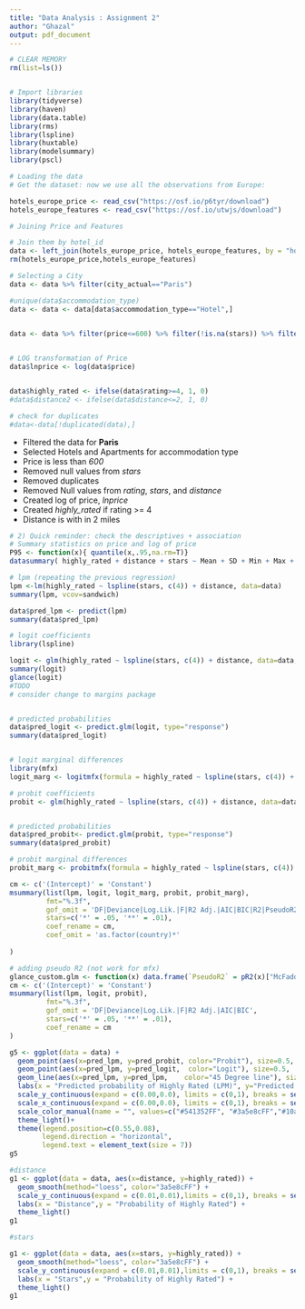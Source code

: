 ```yaml
---
title: "Data Analysis : Assignment 2"
author: "Ghazal"
output: pdf_document
---
```



```r
# CLEAR MEMORY
rm(list=ls())


# Import libraries
library(tidyverse)
library(haven)
library(data.table)
library(rms)
library(lspline)
library(huxtable)
library(modelsummary)
library(pscl)


```

```r
# Loading the data
# Get the dataset: now we use all the observations from Europe:

hotels_europe_price <- read_csv("https://osf.io/p6tyr/download")
hotels_europe_features <- read_csv("https://osf.io/utwjs/download")
```

```r
# Joining Price and Features

# Join them by hotel_id
data <- left_join(hotels_europe_price, hotels_europe_features, by = "hotel_id")
rm(hotels_europe_price,hotels_europe_features)
```


```r
# Selecting a City
data <- data %>% filter(city_actual=="Paris")

#unique(data$accommodation_type)
data <- data <- data[data$accommodation_type=="Hotel",]
 

data <- data %>% filter(price<=600) %>% filter(!is.na(stars)) %>% filter(!is.na(distance)) %>% filter(!is.na(rating))


# LOG transformation of Price
data$lnprice <- log(data$price)


data$highly_rated <- ifelse(data$rating>=4, 1, 0)
#data$distance2 <- ifelse(data$distance<=2, 1, 0)

# check for duplicates
#data<-data[!duplicated(data),]
```


- Filtered the data for **Paris**
- Selected Hotels and Apartments for accommodation type
- Price is less than _*600*_
- Removed null values from _stars_
- Removed duplicates
- Removed Null values from _rating_, _stars_, and _distance_
- Created log of price, _lnprice_
- Created _highly_rated_ if rating >= 4
- Distance is with in 2 miles



```r
# 2) Quick reminder: check the descriptives + association
# Summary statistics on price and log of price
P95 <- function(x){ quantile(x,.95,na.rm=T)}
datasummary( highly_rated + distance + stars ~ Mean + SD + Min + Max + Median + P95 + N , data = data )


```


```r

# lpm (repeating the previous regression)
lpm <-lm(highly_rated ~ lspline(stars, c(4)) + distance, data=data)
summary(lpm, vcov=sandwich)

data$pred_lpm <- predict(lpm)
summary(data$pred_lpm)

```

```r
# logit coefficients
library(lspline)

logit <- glm(highly_rated ~ lspline(stars, c(4)) + distance, data=data, family='binomial')
summary(logit)
glance(logit)
#TODO
# consider change to margins package


# predicted probabilities 
data$pred_logit <- predict.glm(logit, type="response")
summary(data$pred_logit)


# logit marginal differences
library(mfx)
logit_marg <- logitmfx(formula = highly_rated ~ lspline(stars, c(4)) + distance, data=data, atmean=FALSE)

```


```r

# probit coefficients
probit <- glm(highly_rated ~ lspline(stars, c(4)) + distance, data=data, family=binomial(link="probit"))


# predicted probabilities 
data$pred_probit<- predict.glm(probit, type="response") 
summary(data$pred_probit)

# probit marginal differences
probit_marg <- probitmfx(formula = highly_rated ~ lspline(stars, c(4)) + distance, data=data, atmean=FALSE)

```



```r
cm <- c('(Intercept)' = 'Constant')
msummary(list(lpm, logit, logit_marg, probit, probit_marg),
         fmt="%.3f",
         gof_omit = 'DF|Deviance|Log.Lik.|F|R2 Adj.|AIC|BIC|R2|PseudoR2',
         stars=c('*' = .05, '**' = .01),
         coef_rename = cm,
         coef_omit = 'as.factor(country)*'
         
)
```


```r
# adding pseudo R2 (not work for mfx)
glance_custom.glm <- function(x) data.frame(`PseudoR2` = pR2(x)["McFadden"])
cm <- c('(Intercept)' = 'Constant')
msummary(list(lpm, logit, probit),
         fmt="%.3f",
         gof_omit = 'DF|Deviance|Log.Lik.|F|R2 Adj.|AIC|BIC',
         stars=c('*' = .05, '**' = .01),
         coef_rename = cm
)
```


```r
g5 <- ggplot(data = data) +
  geom_point(aes(x=pred_lpm, y=pred_probit, color="Probit"), size=0.5,  shape=16) +
  geom_point(aes(x=pred_lpm, y=pred_logit,  color="Logit"), size=0.5,  shape=16) +
  geom_line(aes(x=pred_lpm, y=pred_lpm,    color="45 Degree line"), size=0.5) +
  labs(x = "Predicted probability of Highly Rated (LPM)", y="Predicted probability")+
  scale_y_continuous(expand = c(0.00,0.0), limits = c(0,1), breaks = seq(0,1,0.2)) +
  scale_x_continuous(expand = c(0.00,0.0), limits = c(0,1), breaks = seq(0,1,0.2)) +
  scale_color_manual(name = "", values=c("#541352FF", "#3a5e8cFF","#10a53dFF")) +
  theme_light()+
  theme(legend.position=c(0.55,0.08),
        legend.direction = "horizontal",
        legend.text = element_text(size = 7))
g5
```

```r
#distance
g1 <- ggplot(data = data, aes(x=distance, y=highly_rated)) +
  geom_smooth(method="loess", color="3a5e8cFF") +
  scale_y_continuous(expand = c(0.01,0.01),limits = c(0,1), breaks = seq(0,1,0.2), labels = scales::percent) +
  labs(x = "Distance",y = "Probability of Highly Rated") +
  theme_light() 
g1
```

```r
#stars

g1 <- ggplot(data = data, aes(x=stars, y=highly_rated)) +
  geom_smooth(method="loess", color="3a5e8cFF") +
  scale_y_continuous(expand = c(0.01,0.01),limits = c(0,1), breaks = seq(0,1,0.2), labels = scales::percent) +
  labs(x = "Stars",y = "Probability of Highly Rated") +
  theme_light() 
g1

```





